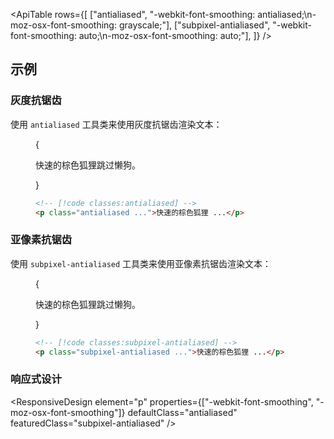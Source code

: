 

<ApiTable
  rows={[
    ["antialiased", "-webkit-font-smoothing: antialiased;\n-moz-osx-font-smoothing: grayscale;"],
    ["subpixel-antialiased", "-webkit-font-smoothing: auto;\n-moz-osx-font-smoothing: auto;"],
  ]}
/>

## 示例

### 灰度抗锯齿

使用 `antialiased` 工具类来使用灰度抗锯齿渲染文本：

<Figure>

<Example>
  {
    <p className="text-center text-lg font-medium text-gray-900 antialiased dark:text-gray-200">
      快速的棕色狐狸跳过懒狗。
    </p>
  }
</Example>

```html
<!-- [!code classes:antialiased] -->
<p class="antialiased ...">快速的棕色狐狸 ...</p>
```

</Figure>

### 亚像素抗锯齿

使用 `subpixel-antialiased` 工具类来使用亚像素抗锯齿渲染文本：

<Figure>

<Example>
  {
    <p className="text-center text-lg font-medium text-gray-900 subpixel-antialiased dark:text-gray-200">
      快速的棕色狐狸跳过懒狗。
    </p>
  }
</Example>

```html
<!-- [!code classes:subpixel-antialiased] -->
<p class="subpixel-antialiased ...">快速的棕色狐狸 ...</p>
```

</Figure>

### 响应式设计

<ResponsiveDesign
  element="p"
  properties={["-webkit-font-smoothing", "-moz-osx-font-smoothing"]}
  defaultClass="antialiased"
  featuredClass="subpixel-antialiased"
/>
